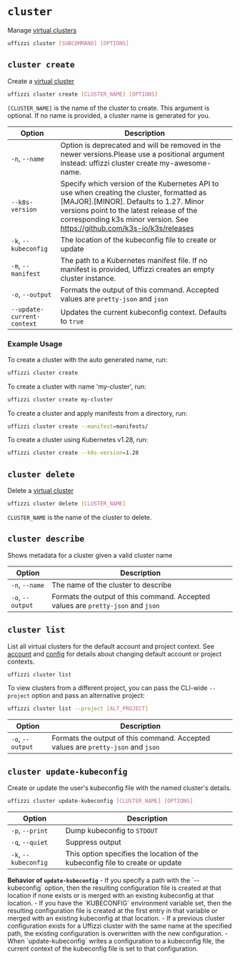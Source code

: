 
# `cluster`

Manage [virtual clusters](/docs/virtual-clusters)

``` bash
uffizzi cluster [SUBCOMMAND] [OPTIONS]
```

## `cluster create`

Create a [virtual cluster](../topics/virtual-clusters.md)

``` bash
uffizzi cluster create [CLUSTER_NAME] [OPTIONS]
```

`[CLUSTER_NAME]` is the name of the cluster to create. This argument is optional. If no name is provided, a cluster name 
is generated for you.

| Option                    | Description                                                                                |
| --------------------------|------------------------------------------------------------------------------------------- |
| `-n`, `--name`            | Option is deprecated and will be removed in the newer versions.Please use a positional argument instead: uffizzi cluster create my-awesome-name.   |
| `--k8s-version`           | Specify which version of the Kubernetes API to use when creating the cluster, formatted as [MAJOR].[MINOR]. Defaults to 1.27. Minor versions point to the latest release of the corresponding k3s minor version. See https://github.com/k3s-io/k3s/releases |
| `-k`, `--kubeconfig`      | The location of the kubeconfig file to create or update                                    |
| `-m`, `--manifest`        | The path to a Kubernetes manifest file. If no manifest is provided, Uffizzi creates an empty cluster instance. |
| `-o`, `--output`          | Formats the output of this command. Accepted values are `pretty-json` and `json`           |
| `--update-current-context`| Updates the current kubeconfig context. Defaults to `true`                                 |

### Example Usage

To create a cluster with the auto generated name, run:  

``` bash copy
uffizzi cluster create
```

To create a cluster with name 'my-cluster', run:

``` bash copy
uffizzi cluster create my-cluster
```

To create a cluster and apply manifests from a directory, run:  

``` bash copy
uffizzi cluster create --manifest=manifests/
```

To create a cluster using Kubernetes v1.28, run:  

``` bash copy
uffizzi cluster create --k8s-version=1.28
```

## `cluster delete`

Delete a [virtual cluster](../topics/virtual-clusters.md)

``` bash
uffizzi cluster delete [CLUSTER_NAME]
```

`CLUSTER_NAME` is the name of the cluster to delete.

## `cluster describe`

Shows metadata for a cluster given a valid cluster name  

| Option                    | Description                                                                                |
| --------------------------|------------------------------------------------------------------------------------------- |
| `-n`, `--name`            | The name of the cluster to describe                                                        |
| `-o`, `--output`          | Formats the output of this command. Accepted values are `pretty-json` and `json`           |


## `cluster list`

List all virtual clusters for the default account and project context. See [account](cli.md#account) and [config](cli.md#config) for details about changing default account or project contexts.

``` bash
uffizzi cluster list
```

To view clusters from a different project, you can pass the CLI-wide `--project` option and pass an alternative project:

``` bash
uffizzi cluster list --project [ALT_PROJECT]
```

| Option                    | Description                                                                                |
| --------------------------|------------------------------------------------------------------------------------------- |
| `-o`, `--output`          | Formats the output of this command. Accepted values are `pretty-json` and `json`           |

## `cluster update-kubeconfig`

Create or update the user's kubeconfig file with the named cluster's details.

``` bash
uffizzi cluster update-kubeconfig [CLUSTER_NAME] [OPTIONS]
```

| Option                    | Description                                                                                |
| --------------------------|------------------------------------------------------------------------------------------- |
| `-p`, `--print`           | Dump kubeconfig to `STDOUT`                                                                |
| `-q`, `--quiet`           | Suppress output                                                                            |
| `-k`, `--kubeconfig`      | This option specifies the location of the kubeconfig file to create or update              |

<Callout>
    <b>Behavior of <code>update-kubeconfig</code></b>
    - If you specify a path with the `--kubeconfig` option, then the resulting configuration file is created at that location if none exists or is merged with an existing kubeconfig at that location.  
    - If you have the `KUBECONFIG` environment variable set, then the resulting configuration file is created at the first entry in that variable or merged with an existing kubeconfig at that location.  
    - If a previous cluster configuration exists for a Uffizzi cluster with the same name at the specified path, the existing configuration is overwritten with the new configuration.  
    - When `update-kubeconfig` writes a configuration to a kubeconfig file, the current context of the kubeconfig file is set to that configuration.
</Callout>